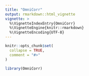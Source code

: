```yaml
---
title: "OmniCorr"
output: rmarkdown::html_vignette
vignette: >
  %\VignetteIndexEntry{OmniCorr}
  %\VignetteEngine{knitr::rmarkdown}
  %\VignetteEncoding{UTF-8}
---
```


```r
knitr::opts_chunk$set(
  collapse = TRUE,
  comment = "#>"
)
```

```r
library(OmniCorr)
```
